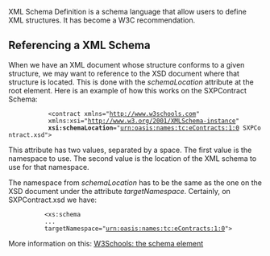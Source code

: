 XML Schema Definition is a schema language that allow users to define XML structures. It has become a W3C recommendation.

== Referencing a XML Schema ==

When we have an XML document whose structure conforms to a given structure, we may want to reference to the XSD document where that structure is located. This is done with the ''schemaLocation'' attribute at the root element. Here is an example of how this works on the SXPContract Schema:

            <?xml version="1.0"?>
            <contract xmlns="http://www.w3schools.com"
            xmlns:xsi="http://www.w3.org/2001/XMLSchema-instance"
            '''xsi:schemaLocation'''="urn:oasis:names:tc:eContracts:1:0 SXPContract.xsd">

This attribute has two values, separated by a space. The first value is the namespace to use. The second value is the location of the XML schema to use for that namespace.

The namespace from ''schemaLocation'' has to be the same as the one on the XSD document under the attribute ''targetNamespace''. Certainly, on SXPContract.xsd we have:

           <xs:schema
           ...
           targetNamespace="urn:oasis:names:tc:eContracts:1:0">

More information on this: [http://www.w3schools.com/schema/schema_schema.asp W3Schools: the schema element]